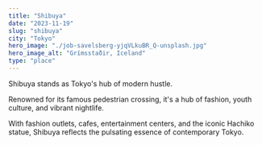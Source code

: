 ```yaml
---
title: "Shibuya"
date: "2023-11-19"
slug: "shibuya"
city: "Tokyo"
hero_image: "./job-savelsberg-yjqVLkuBR_Q-unsplash.jpg"
hero_image_alt: "Grímsstaðir, Iceland"
type: "place"
---
```


Shibuya stands as Tokyo's hub of modern hustle. 

Renowned for its famous pedestrian crossing, it's a hub of fashion, youth culture, and vibrant nightlife.

With fashion outlets, cafes, entertainment centers, and the iconic Hachiko statue, Shibuya reflects the pulsating essence of contemporary Tokyo.